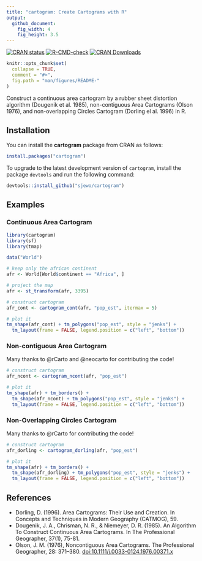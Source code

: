 ```yaml
---
title: "cartogram: Create Cartograms with R"
output:
  github_document:
    fig_width: 4
    fig_height: 3.5
---
```


<!-- badges: start -->
[![CRAN status](https://www.r-pkg.org/badges/version/cartogram)](https://cran.r-project.org/package=cartogram)
[![R-CMD-check](https://github.com/sjewo/cartogram/actions/workflows/R-CMD-check.yaml/badge.svg)](https://github.com/sjewo/cartogram/actions/workflows/R-CMD-check.yaml)
[![CRAN Downloads](https://cranlogs.r-pkg.org/badges/cartogram)](https://cran.r-project.org/package=cartogram)
<!-- badges: end -->

```r
knitr::opts_chunk$set(
  collapse = TRUE,
  comment = "#>",
  fig.path = "man/figures/README-"
)
```

Construct a continuous area cartogram by a rubber sheet distortion algorithm (Dougenik et al. 1985), non-contiguous Area Cartograms (Olson 1976), and non-overlapping Circles Cartogram (Dorling el al. 1996) in R.

## Installation

You can install the **cartogram** package from CRAN as follows:

```r
install.packages("cartogram")
```

To upgrade to the latest development version of `cartogram`, install the package `devtools` and run the following command:

```r
devtools::install_github("sjewo/cartogram")
```

## Examples

### Continuous Area Cartogram

```r
library(cartogram)
library(sf)
library(tmap)

data("World")

# keep only the african continent
afr <- World[World$continent == "Africa", ]

# project the map
afr <- st_transform(afr, 3395)

# construct cartogram
afr_cont <- cartogram_cont(afr, "pop_est", itermax = 5)

# plot it
tm_shape(afr_cont) + tm_polygons("pop_est", style = "jenks") +
  tm_layout(frame = FALSE, legend.position = c("left", "bottom"))
```

### Non-contiguous Area Cartogram

Many thanks to @rCarto and @neocarto for contributing the code!

```r
# construct cartogram
afr_ncont <- cartogram_ncont(afr, "pop_est")

# plot it
tm_shape(afr) + tm_borders() +
  tm_shape(afr_ncont) + tm_polygons("pop_est", style = "jenks") +
  tm_layout(frame = FALSE, legend.position = c("left", "bottom"))
```

### Non-Overlapping Circles Cartogram

Many thanks to @rCarto for contributing the code!

```r
# construct cartogram
afr_dorling <- cartogram_dorling(afr, "pop_est")

# plot it
tm_shape(afr) + tm_borders() +
  tm_shape(afr_dorling) + tm_polygons("pop_est", style = "jenks") +
  tm_layout(frame = FALSE, legend.position = c("left", "bottom"))
```

## References

* Dorling, D. (1996). Area Cartograms: Their Use and Creation. In Concepts and Techniques in Modern Geography (CATMOG), 59.
* Dougenik, J. A., Chrisman, N. R., & Niemeyer, D. R. (1985). An Algorithm To Construct Continuous Area Cartograms. In The Professional Geographer, 37(1), 75-81.
* Olson, J. M. (1976), Noncontiguous Area Cartograms. The Professional Geographer, 28: 371–380. [doi:10.1111/j.0033-0124.1976.00371.x](https://doi.org/10.1111/j.0033-0124.1976.00371.x)
